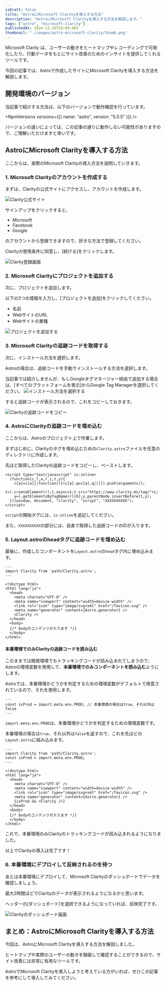 ```yaml
---
isDraft: false
title: "AstroにMicrosoft Clarityを導入する方法"
description: "AstroにMicrosoft Clarityを導入する方法を解説します。"
tags: ["astro", "microsoft-clarity"]
publishedAt: 2024-12-29T10:00:00Z
thumbnail: "./images/astro-microsoft-clarity/thumb.png"
---
```



<OuterLink href="https://clarity.microsoft.com/">Microsoft Clarity</OuterLink>
は、ユーザーの動きをヒートマップやレコーディングで可視化したり、行動データをもとにサイト改善のためのインサイトを提供してくれるツールです。

今回の記事では、Astroで作成したサイトにMicrosoft Clarityを導入する方法を解説します。

<ArticleToc />

## 開発環境のバージョン

当記事で紹介する方法は、以下のバージョンで動作確認を行っています。

<NpmVersions versions={[{ name: "astro", version: "5.0.5" }]} />

<InfoBox type="success">
  バージョンの違いによっては、この記事の通りに動作しない可能性がありますので、ご理解いただけますと幸いです。
</InfoBox>

## AstroにMicrosoft Clarityを導入する方法

ここからは、実際のMicrosoft Clarityの導入方法を説明していきます。

### 1. Microsoft Clarityのアカウントを作成する

まずは、<OuterLink href="https://clarity.microsoft.com/">Clarityの公式サイト</OuterLink>にアクセスし、アカウントを作成します。

<Img src={imgClarity} alt="Clarity公式サイト" type="border" />

サインアップをクリックすると、

- Microsoft
- Facebook
- Google

のアカウントから登録できますので、好きな方法で登録してください。

<Spacer />

Clarityの使用条件に同意し、[続ける]をクリックします。

<Img src={imgRegister} alt="Clarity登録画面" type="border" />

<Spacer />

### 2. Microsoft Clarityにプロジェクトを追加する

次に、プロジェクトを追加します。

以下の3つの情報を入力し、[プロジェクトを追加]をクリックしてください。

- 名前
- WebサイトのURL
- Webサイトの業種

<Img src={imgAddProject} alt="プロジェクトを追加する" type="border" />

### 3. Microsoft Clarityの追跡コードを取得する

次に、インストール方法を選択します。

Astroの場合は、追跡コードを手動でインストールする方法を選択します。

<InfoBox type="success">
  当記事では紹介しませんが、もしGoogleタグマネージャー経由で追加する場合は、[すべてのプラットフォームを表示]からGoogle
  Tag Managerを選択してください。
</InfoBox>

<Img src={imgMethod} alt="インストール方法を選択する" type="border" />

<Spacer />

すると追跡コードが表示されるので、これをコピーしておきます。

<Img src={imgCopyCode} alt="Clarityの追跡コードをコピー" type="border" />

### 4. AstroにClarityの追跡コードを埋め込む

ここからは、Astroのプロジェクト上で作業します。

まずはじめに、Clarityのタグを埋め込むための`Clarity.astro`ファイルを任意のディレクトリに作成します。

先ほど取得したClarityの追跡コードをコピーし、ペーストします。

<CodeHead lang="astro" name="/src/Clarity.astro" />

```astro
<script type="text/javascript" is:inline>
  (function(c,l,a,r,i,t,y){
    c[a]=c[a]||function(){(c[a].q=c[a].q||[]).push(arguments)};
    t=l.createElement(r);t.async=1;t.src="https://www.clarity.ms/tag/"+i;
    y=l.getElementsByTagName(r)[0];y.parentNode.insertBefore(t,y);
  })(window, document, "clarity", "script", "XXXXXXXXXX");
</script>
```

`script`の開始タグには、`is:inline`を追記してください。

また、`XXXXXXXXXX`の部分には、自身で取得した追跡コードのIDが入ります。

### 5. Layout.astroのheadタグに追跡コードを埋め込む

最後に、作成したコンポーネントを`Layout.astro`の`head`タグ内に埋め込みます。

<CodeHead lang="astro" name="/src/layouts/Layout.astro" />

```astro showLineNumbers {2, 12}
---
import Clarity from 'path/Clarity.astro';
---

<!doctype html>
<html lang="ja">
  <head>
    <meta charset="UTF-8" />
    <meta name="viewport" content="width=device-width" />
    <link rel="icon" type="image/svg+xml" href="/favicon.svg" />
    <meta name="generator" content={Astro.generator} />
    <Clarity />
  </head>
  <body>
  {/* bodyのコンテンツが入ります */}
  </body>
</html>
```

#### 本番環境でのみClarityの追跡コードを読み込む

このままでは開発環境でもトラッキングコードが読み込まれてしまうので、Astroの環境変数を使用して、**本番環境でのみコンポーネントを読み込む**ようにします。

Astroでは、本番環境かどうかを判定するための環境変数がデフォルトで用意されているので、それを使用します。

<CodeHead lang="astro" />

```astro showLineNumbers
---
const isProd = import.meta.env.PROD; // 本番環境の場合はtrue、それ以外はfalse
---
```

`import.meta.env.PROD`は、本番環境かどうかを判定するための環境変数です。

本番環境の場合は`true`、それ以外は`false`を返すので、これを先ほどの`Layout.astro`に組み込みます。

<CodeHead lang="astro" name="/src/layouts/Layout.astro" />

```astro showLineNumbers {3, 13}
---
import Clarity from 'path/Clarity.astro';
const isProd = import.meta.env.PROD;
---

<!doctype html>
<html lang="ja">
  <head>
    <meta charset="UTF-8" />
    <meta name="viewport" content="width=device-width" />
    <link rel="icon" type="image/svg+xml" href="/favicon.svg" />
    <meta name="generator" content={Astro.generator} />
    {isProd && <Clarity />}
  </head>
  <body>
  {/* bodyのコンテンツが入ります */}
  </body>
</html>
```

これで、本番環境のみClarityのトラッキングコードが読み込まれるようになりました。

以上でClarityの導入は完了です！

<Spacer />

### 6. 本番環境にデプロイして反映されるのを待つ

あとは本番環境にデプロイして、Microsoft Clarityのダッシュボードでデータを確認しましょう。

最大2時間ほどでClarityのデータが表示されるようになるかと思います。

ヘッダーの[ダッシュボード]を選択できるようになっていれば、反映完了です。

<Img src={imgClarityDashboard} alt="Clarityのダッシュボード画面" type="border" />

## まとめ：AstroにMicrosoft Clarityを導入する方法

今回は、AstroにMicrosoft Clarityを導入する方法を解説しました。

ヒートマップや実際のユーザーの動きを録画して確認することができるので、サイト改善には非常に有用なツールです。

AstroでMicrosoft Clarityを導入しようと考えている方がいれば、ぜひこの記事を参考にして導入してみてください。
